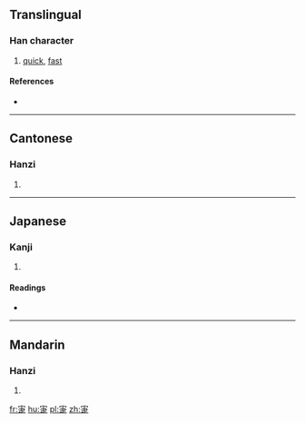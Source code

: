 ==Translingual==

===Han character===
{{Han char|rn=40|rad=宀|as=08|sn=11|four=3080<sub>1</sub>|canj=十十中人 (JJLO)|ids=⿱[[宀]][[疌]]}}

# [[quick]], [[fast]]

====References====
* {{Han ref|kx=0287.190|dkj=07199|dj=0569.050|hdz=20938.030|uh=5BC1|ud=23489|bh=D4F1|bd=54513}}

----

==Cantonese==

===Hanzi===
{{yue-hanzi|jyut=[[zaam2]], [[zaan2]]|y=jaam2, jaan2}}

# {{defn|lang=yue|sort=宀08}}

----

==Japanese==

===Kanji===
{{ja-kanji|grade=|rs=宀08}}

# {{defn|lang=ja|sort=宀08}}

====Readings====
* {{ja-readings|on=[[さん]] (san), [[しょう]] (shō)|kun=[[すみやか]] (sumiyaka)}}

----

==Mandarin==

===Hanzi===
{{cmn-hanzi|pin=[[zǎn]] ([[zan3]])|wg=tsan<sup>3</sup>}}

# {{defn|lang=cmn|sort=宀08}}

[[fr:寁]]
[[hu:寁]]
[[pl:寁]]
[[zh:寁]]